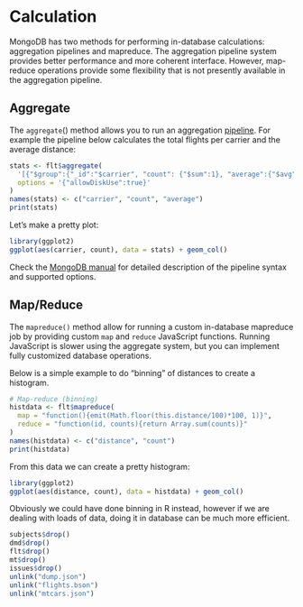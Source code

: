 # Calculation

MongoDB has two methods for performing in-database calculations: aggregation pipelines and mapreduce. The aggregation pipeline system provides better performance and more coherent interface. However, map-reduce operations provide some flexibility that is not presently available in the aggregation pipeline.

## Aggregate

The `aggregate`() method allows you to run an aggregation [pipeline](https://docs.mongodb.com/manual/reference/method/db.collection.aggregate/). For example the pipeline below calculates the total flights per carrier and the average distance:

```r
stats <- flt$aggregate(
  '[{"$group":{"_id":"$carrier", "count": {"$sum":1}, "average":{"$avg":"$distance"}}}]',
  options = '{"allowDiskUse":true}'
)
names(stats) <- c("carrier", "count", "average")
print(stats)
```

Let's make a pretty plot:

```r
library(ggplot2)
ggplot(aes(carrier, count), data = stats) + geom_col()
```

Check the [MongoDB manual](https://docs.mongodb.com/manual/reference/method/db.collection.aggregate/#db.collection.aggregate) for detailed description of the pipeline syntax and supported options. 

## Map/Reduce

The `mapreduce()` method allow for running a custom in-database mapreduce job by providing custom `map` and `reduce` JavaScript functions. Running JavaScript is slower using the aggregate system, but you can implement fully customized database operations.

Below is a simple example to do "binning" of distances to create a histogram.

```r
# Map-reduce (binning)
histdata <- flt$mapreduce(
  map = "function(){emit(Math.floor(this.distance/100)*100, 1)}", 
  reduce = "function(id, counts){return Array.sum(counts)}"
)
names(histdata) <- c("distance", "count")
print(histdata)
```

From this data we can create a pretty histogram:

```r
library(ggplot2)
ggplot(aes(distance, count), data = histdata) + geom_col()
```

Obviously we could have done binning in R instead, however if we are dealing with loads of data, doing it in database can be much more efficient. 








```r
subjects$drop()
dmd$drop()
flt$drop()
mt$drop()
issues$drop()
unlink("dump.json")
unlink("flights.bson")
unlink("mtcars.json")
```
